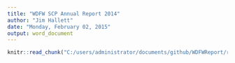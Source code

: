 ```yaml
---
title: "WDFW SCP Annual Report 2014"
author: "Jim Hallett"
date: "Monday, February 02, 2015"
output: word_document
---
```



```r
knitr::read_chunk("C:/users/administrator/documents/github/WDFWReport/rscripts/reportchunk.R")

```

